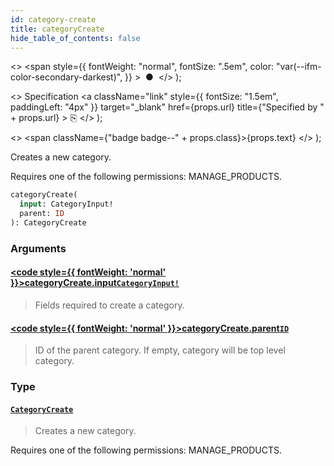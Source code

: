 ```yaml
---
id: category-create
title: categoryCreate
hide_table_of_contents: false
---
```


  <>
    <span
      style={{
        fontWeight: "normal",
        fontSize: ".5em",
        color: "var(--ifm-color-secondary-darkest)",
      }}
    >
      &nbsp;●&nbsp;
    </span>
  </>
);

  <>
    Specification
    <a
      className="link"
      style={{ fontSize: "1.5em", paddingLeft: "4px" }}
      target="\_blank"
      href={props.url}
      title={"Specified by " + props.url}
    >
      ⎘
    </a>
  </>
);

  <>
    <span className={"badge badge--" + props.class}>{props.text}</span>
  </>
);

Creates a new category.

Requires one of the following permissions: MANAGE_PRODUCTS.

```graphql
categoryCreate(
  input: CategoryInput!
  parent: ID
): CategoryCreate
```

### Arguments

#### [<code style={{ fontWeight: 'normal' }}>categoryCreate.<b>input</b></code>](#)<Bullet />[`CategoryInput!`](../../../storefront/products/inputs/category-input) <Badge class="secondary" text="non-null"/> <Badge class="secondary" text="input"/>

> Fields required to create a category.

#### [<code style={{ fontWeight: 'normal' }}>categoryCreate.<b>parent</b></code>](#)<Bullet />[`ID`](../../../storefront/miscellaneous/scalars/id) <Badge class="secondary" text="scalar"/>

> ID of the parent category. If empty, category will be top level category.

### Type

#### [`CategoryCreate`](../../../storefront/products/objects/category-create) <Badge class="secondary" text="object"/>

> Creates a new category.

Requires one of the following permissions: MANAGE_PRODUCTS.

>
